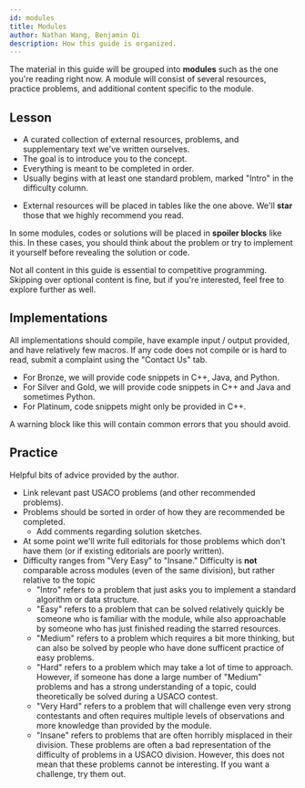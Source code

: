 ```yaml
---
id: modules
title: Modules
author: Nathan Wang, Benjamin Qi
description: How this guide is organized.
---
```


The material in this guide will be grouped into **modules** such as the one you're reading right now. A module will consist of several resources, practice problems, and additional content specific to the module.

## Lesson
  - A curated collection of external resources, problems, and supplementary text we've written ourselves.
  - The goal is to introduce you to the concept.
  - Everything is meant to be completed in order.
  - Usually begins with at least one standard problem, marked "Intro" in the difficulty column.
  <!--- Go through and mark standard problems (relative to topic) Intro? --->
  - External resources will be placed in tables like the one above. We'll **star** those that we highly recommend you read.

<spoiler title="Hidden Content">

In some modules, codes or solutions will be placed in **spoiler blocks** like this. In these cases, you should think about the problem or try to implement it yourself before revealing the solution or code.

</spoiler>

<optional-content title="Optional Content">

Not all content in this guide is essential to competitive programming. Skipping over optional content is fine, but if you're interested, feel free to explore further as well.

</optional-content>

## Implementations

All implementations should compile, have example input / output provided, and have relatively few macros. If any code does not compile or is hard to read, submit a complaint using the "Contact Us" tab.

  - For Bronze, we will provide code snippets in C++, Java, and Python.
  - For Silver and Gold, we will provide code snippets in C++ and Java and sometimes Python.
  - For Platinum, code snippets might only be provided in C++.

<warning-block>

A warning block like this will contain common errors that you should avoid.

</warning-block>

<!-- Code Style Guide? Though I think forcing a style onto people is kind of bad, maybe just avoid things that are generally bad... -->

## Practice

<info-block title="Pro Tip">

Helpful bits of advice provided by the author.

<!-- Tips on how to become legend in CP and better at competitve programming by Benjamin Qi, exactly what you wanted when you spam DM'd him! Definitely take these tips seriously. Don't uncomment this. -->

</info-block>

  - Link relevant past USACO problems (and other recommended problems).
  - Problems should be sorted in order of how they are recommended be completed.
    - Add comments regarding solution sketches.
  - At some point we'll write full editorials for those problems which don't have them (or if existing editorials are poorly written).
  - Difficulty ranges from "Very Easy" to "Insane." Difficulty is **not** comparable across modules (even of the same division), but rather relative to the topic <!-- (in other words, if a problem can easily be solved using some topic, then it will be marked "Easy" or "Intro" even if very few people solved it in contest because they didn't know the topic). (Uncomment if nobody has problems with this interpretation) -->
    - "Intro" refers to a problem that just asks you to implement a standard algorithm or data structure.
    - "Easy" refers to a problem that can be solved relatively quickly be someone who is familiar with the module, while also approachable by someone who has just finished reading the starred resources.
    - "Medium" refers to a problem which requires a bit more thinking, but can also be solved by people who have done sufficent <!-- relative to person --> practice of easy problems.
    - "Hard" refers to a problem which may take a lot of time to approach. However, if someone has done a large number of "Medium" problems and has a strong understanding of a topic, could theoretically be solved during a USACO contest. <!-- 4 / 5 hour period? depends on problem really. and person (if you're Benq you'll solve it in the contest period) -->
    - "Very Hard" refers to a problem that will challenge even very strong contestants and often requires multiple levels of observations and more knowledge than provided by the module. <!-- (Uncomment?) You will probably end up reading editorials for most of these problems, but try to solve at least one by yourself. -->
    - "Insane" refers to problems that are often horribly misplaced in their division. These problems are often a bad representation of the difficulty of problems in a USACO division. However, this does not mean that these problems cannot be interesting. If you want a challenge, try them out.

<!-- Difficulty should be comparable across a division. Say that you have *almost-solved* a question if you scored at least $n-2$ out of $n$ test cases. At least for platinum, difficulty levels should correspond approximately to the following USA Pre-college almost-solve rates on a USACO contest:

  - Easy: $\ge 40\%$ (ex. Fort Moo, Team Building, Redistricting)
  - Normal: $\ge 20\%$ (ex. Card Game, Balancing, Gathering)
  - Hard: $\ge 10\%$ (ex. Mooriokart, Train Tracking 2, Friendcross)

Old gold problems should probably be bumped up one level. -->

<!-- Re: above. Almost-solved is subjective to problem though. Incorrect greedy "almost solves" deleg."" -->